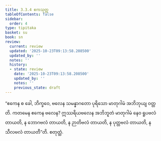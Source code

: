 ```yaml
---
title: 3.3.4 ဧကသုတ္တ
tableOfContents: false
sidebar:
  order: 4
type: tipitaka
basket: su
book: sn
review:
  current: review
  updated: '2025-10-23T09:13:58.208500'
  updated_by: ''
  notes: ''
  history:
  - state: review
    date: '2025-10-23T09:13:58.208500'
    updated_by: ''
    notes: ''
    previous_state: draft
---
```



<ReviewStatus review={frontmatter.review} showDetails={true} />

<HypothesisAnnotation frontmatter={frontmatter} />

<DynamicBreadcrumb />

<Division number="307" book="sn" e="ch" v="18" p="324">

<Paragraph number="1305" book="sn">
“ဧကေန စ ခေါ, ဘိက္ခဝေ, ဗလေန သမန္နာဂတော ပုရိသော မာတုဂါမံ အဘိဘုယျ ဝတ္တတိ. ကတမေန ဧကေန ဗလေန? ဣဿရိယဗလေန အဘိဘူတံ မာတုဂါမံ နေဝ ရူပဗလံ တာယတိ, န ဘောဂဗလံ တာယတိ, န ဉာတိဗလံ တာယတိ, န ပုတ္တဗလံ တာယတိ, န သီလဗလံ တာယတီ”တိ.

</Paragraph>
</Division>

<Paragraph number="1306" type="center" book="sn">
စတုတ္ထံ.
</Paragraph>